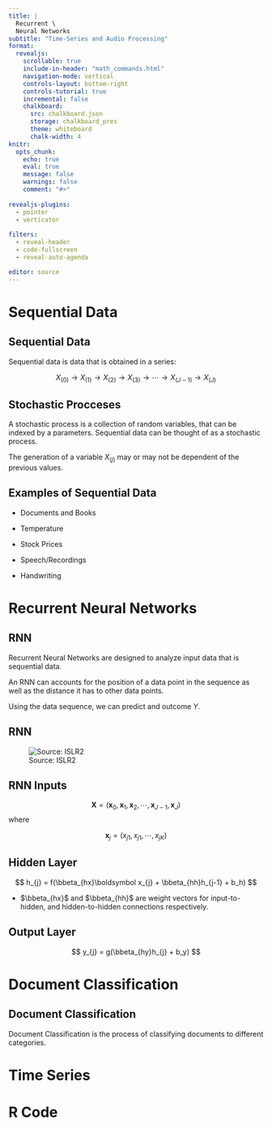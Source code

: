 ```yaml
---
title: |
  Recurrent \
  Neural Networks
subtitle: "Time-Series and Audio Processing"
format:
  revealjs:
    scrollable: true
    include-in-header: "math_commands.html"
    navigation-mode: vertical
    controls-layout: bottom-right
    controls-tutorial: true
    incremental: false 
    chalkboard:
      src: chalkboard.json
      storage: chalkboard_pres
      theme: whiteboard
      chalk-width: 4
knitr:
  opts_chunk: 
    echo: true
    eval: true
    message: false
    warnings: false
    comment: "#>" 
    
revealjs-plugins:
  - pointer
  - verticator
  
filters: 
  - reveal-header
  - code-fullscreen
  - reveal-auto-agenda

editor: source
---
```



# Sequential Data

## Sequential Data

Sequential data is data that is obtained in a series:

$$
X_{(0)}\rightarrow
X_{(1)}\rightarrow
X_{(2)}\rightarrow
X_{(3)}\rightarrow
\cdots\rightarrow
X_{(J-1)}\rightarrow
X_{(J)}
$$ 


## Stochastic Procceses

A stochastic process is a collection of random variables, that can be indexed by a parameters. Sequential data can be thought of as a stochastic process.

::: fragment
The generation of a variable $X_{(j)}$ may or may not be dependent of the previous values.
:::

## Examples of Sequential Data

-   Documents and Books

-   Temperature

-   Stock Prices

-   Speech/Recordings

-   Handwriting

# Recurrent Neural Networks

## RNN

Recurrent Neural Networks are designed to analyze input data that is sequential data.

::: fragment
An RNN can accounts for the position of a data point in the sequence as well as the distance it has to other data points.
:::

::: fragment
Using the data sequence, we can predict and outcome $Y$.
:::

## RNN

![Source: ISLR2](img/islr2/Chapter10/10_12.png)

## RNN Inputs

$$
\boldsymbol X = (\boldsymbol x_0, \boldsymbol x_1, \boldsymbol x_2, \cdots, \boldsymbol x_{J-1}, \boldsymbol x_J)
$$
where 

$$
\boldsymbol x_{j} = (x_{j1},x_{j1}, \cdots, x_{jK})
$$

## Hidden Layer

$$
h_{j} = f(\bbeta_{hx}\boldsymbol x_{j} + \bbeta_{hh}h_{j-1} + b_h)
$$

- $\bbeta_{hx}$ and $\bbeta_{hh}$ are weight vectors for input-to-hidden, and hidden-to-hidden connections respectively.

## Output Layer

$$
y_{j} = g(\bbeta_{hy}h_{j} + b_y)
$$

# Document Classification

## Document Classification

Document Classification is the process of classifying documents to different categories.

# Time Series

# R Code
